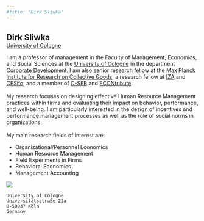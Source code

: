 ```yaml
---
#title: "Dirk Sliwka"
---
```

<br>
<span style="font-size: 1.5em;">**Dirk Sliwka**</span><br>
[University of Cologne](https://wiso.uni-koeln.de/en/)

::: {.grid}

::: {.g-col-8}
I am a professor of management in the Faculty of Management, Economics, and Social Sciences at the [University of Cologne](https://wiso.uni-koeln.de/en/) in the department [Corporate Development](https://cd.wiso.uni-koeln.de/en/). I am also senior research fellow at the [Max Planck Institute for Research on Collective Goods](https://www.coll.mpg.de/), a research fellow at [IZA](https://www.iza.org/person/790/dirk-sliwka) and [CESifo](https://www.cesifo.org/en), and a member of [C-SEB](https://c-seb.de/) and [ECONtribute](https://econtribute.de/).<br>
<br>
My research focuses on designing effective Human Resource Management practices within firms and evaluating their impact on behavior, performance, and well-being. I am particularly interested in the design of incentives and performance management processes as well as the role of social norms in organizations. <br>
<br>
My main research fields of interest are:<br>
<span style="display: block; margin-bottom: 6pt;"></span>
<ul>
    <li>Organizational/Personnel Economics</li>
    <li>Human Resource Management</li>
    <li>Field Experiments in Firms</li>
    <li>Behavioral Economics</li>
    <li>Management Accounting</li>
</ul>
:::

::: {.g-col-4}
![](assets/img/SliwkaDirk.jpg)
<br>
<div style="font-size: 1em; margin-top: 6px;">
    University of Cologne
    Universitätsstraße 22a
    D-50937 Köln
    Germany
</div>

:::

:::